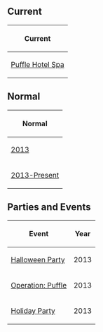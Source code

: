 {{CPW|Puffle Hotel Spa|Spa do Hotel}}

==Current==
<center>
{|class="wikitable" border="1"
!Current
|-
|[http://media1.clubpenguin.com/play/v2/content/global/rooms/hotelspa.swf Puffle Hotel Spa]
|}
</center>
==Normal==
<center>
{|class="wikitable" border="1"
!Normal
|-
|[[Media:RoomsHotelSpa-PuffleParty2013.swf|2013]]
|-
|[[Media:RoomsHotelspa-June2015.swf|2013-Present]]
|}
</center>
==Parties and Events==
<center>
{|class="wikitable" border="1"
!Event
!Year
|-
|[[Media:RoomsHotelspa-HalloweenParty2013.swf|Halloween Party]]||2013
|-
|[[Media:OperationPuffleRoomsHotelSpa.swf|Operation: Puffle]]||2013
|-
|[[Media:RoomsHotelspa-HolidayParty2013.swf|Holiday Party]]||2013
|}
</center>

{{Places}}
